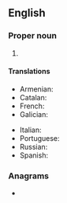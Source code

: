 {{also|ebu|.ebu}}
==English==

===Proper noun===
{{en-proper noun}}

# {{acronym of|en|{{w|European Broadcasting Union}}}}

====Translations====
{{trans-top|European Broadcasting Union}}
* Armenian: {{t|hy|ԵՀՄ}}
* Catalan: {{t|ca|UER|f}}
* French: {{t|fr|UER|f}}
* Galician: {{t|gl|UER|f}}
{{trans-mid}}
* Italian: {{t|it|UER|f}}
* Portuguese: {{t|pt|UER|f}}
* Russian: {{t|ru|ЕВС}}
* Spanish: {{t|es|UER|f}}
{{trans-bottom}}

===Anagrams===
* {{anagrams|en|a=beu|Bue|ube}}
